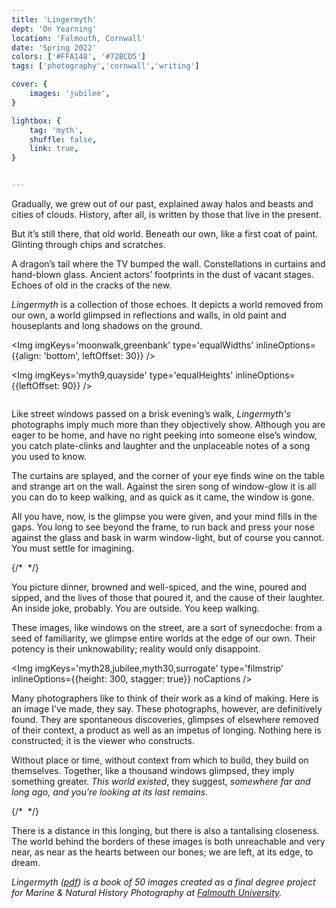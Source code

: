 ```yaml
---
title: 'Lingermyth'
dept: 'On Yearning'
location: 'Falmouth, Cornwall'
date: 'Spring 2022'
colors: ['#FFA148', '#72BCD5']
tags: ['photography','cornwall','writing']

cover: {
    images: 'jubilee',
}

lightbox: {
    tag: 'myth',
    shuffle: false,
    link: true,
}


---
```



Gradually, we grew out of our past, explained away halos and beasts and cities of clouds. History, after all, is written by those that live in the present.

But it’s still there, that old world. Beneath our own, like a first coat of paint. Glinting through chips and scratches.


A dragon’s tail where the TV bumped the wall. Constellations in curtains and hand-blown glass. Ancient actors’ footprints in the dust of vacant stages. Echoes of old in the cracks of the new.

_Lingermyth_ is a collection of those echoes. It depicts a world removed from our own, a world glimpsed in reflections and walls, in old paint and houseplants and long shadows on the ground.

<Img imgKeys='moonwalk,greenbank' type='equalWidths' inlineOptions={{align: 'bottom', leftOffset: 30}} />

<Img imgKeys='myth9,quayside' type='equalHeights' inlineOptions={{leftOffset: 90}} />

<Img imgKeys='mawes,myth22' type='equalHeights' />

Like street windows passed on a brisk evening’s walk, _Lingermyth's_ photographs imply much more than they objectively show. Although you are eager to be home, and have no right peeking into someone else’s window, you catch plate-clinks and laughter and the unplaceable notes of a song you used to know.

The curtains are splayed, and the corner of your eye finds wine on the table and strange art on the wall. Against the siren song of window-glow it is all you can do to keep walking, and as quick as it came, the window is gone.

All you have, now, is the glimpse you were given, and your mind fills in the gaps. You long to see beyond the frame, to run back and press your nose against the glass and bask in warm window-light, but of course you cannot. You must settle for imagining.

{/* <Img imgKeys=''> */}

You picture dinner, browned and well-spiced, and the wine, poured and sipped, and the lives of those that poured it, and the cause of their laughter. An inside joke, probably. You are outside. You keep walking.

These images, like windows on the street, are a sort of synecdoche: from a seed of familiarity, we glimpse entire worlds at the edge of our own. Their potency is their unknowability; reality would only disappoint.

<Img imgKeys='myth28,jubilee,myth30,surrogate' type='filmstrip' inlineOptions={{height: 300, stagger: true}} noCaptions />

Many photographers like to think of their work as a kind of making. Here is an image I’ve made, they say. These photographs, however, are definitively found. They are spontaneous discoveries, glimpses of elsewhere removed of their context, a product as well as an impetus of longing. Nothing here is constructed; it is the viewer who constructs.

Without place or time, without context from which to build, they build on themselves. Together, like a thousand windows glimpsed, they imply something greater. _This world existed_, they suggest, _somewhere far and long ago, and you’re looking at its last remains._

{/* <Img imgKeys=''> */}

There is a distance in this longing, but there is also a tantalising closeness. The world behind the borders of these images is both unreachable and very near, as near as the hearts between our bones; we are left, at its edge, to dream.

_Lingermyth ([pdf](/myth.pdf)) is a book of 50 images created as a final degree project for Marine & Natural History Photography at [Falmouth University](https://www.falmouth.ac.uk/study/undergraduate/marine-natural-history-photography)._
